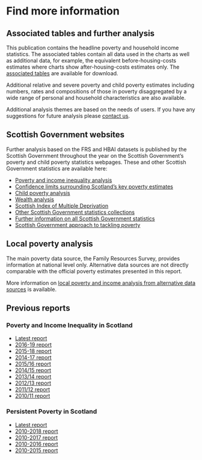 # Find more information

## Associated tables and further analysis

This publication contains the headline poverty and household income statistics. The associated tables contain all data used in the charts as well as additional data, for example, the equivalent before-housing-costs estimates where charts show after-housing-costs estimates only. The [associated tables](download.html) are available for download.

Additional relative and severe poverty and child poverty estimates including numbers, rates and compositions of those in poverty disaggregated by a wide range of personal and household characteristics are also available.

Additional analysis themes are based on the needs of users. If you have any suggestions for future analysis please [contact us](#contact).

## Scottish Government websites

Further analysis based on the FRS and HBAI datasets is published by the Scottish Government throughout the year on the Scottish Government's poverty and child poverty statistics webpages. These and other Scottish Government  statistics are available here:

- [Poverty and income inequality analysis](www.gov.scot/collections/poverty-and-income-inequality-statistics/)
- [Confidence limits surrounding Scotland's key poverty estimates](www.gov.scot/publications/poverty-in-scotland-methodology/pages/measurement-uncertainty/)
- [Child poverty analysis](www.gov.scot/collections/child-poverty-statistics/)
- [Wealth analysis](www.gov.scot/collections/wealth-statistics/)
- [Scottish Index of Multiple Deprivation](www.gov.scot/simd)
- [Other Scottish Government statistics collections](www.gov.scot/collections/scottish-government-statistics/)
- [Further information on all Scottish Government statistics](www.gov.scot/topics/statistics/)
- [Scottish Government approach to tackling poverty](www.gov.scot/policies/poverty-and-social-justice/)

## Local poverty analysis

The main poverty data source, the Family Resources Survey, provides information at national level only. Alternative data sources are not directly comparable with the official poverty estimates presented in this report.

More information on [local poverty and income analysis from alternative data sources](https://www.gov.scot/collections/poverty-and-income-inequality-statistics/#localstatistics) is available.

## Previous reports

### Poverty and Income Inequality in Scotland

- [Latest report](./)
- [2016-19 report](www.gov.scot/publications/poverty-income-inequality-scotland-2016-19/)
- [2015-18 report](www.gov.scot/publications/poverty-income-inequality-scotland-2015-18/)
- [2014-17 report](www.gov.scot/publications/poverty-income-inequality-scotland-2014-17/)
- [2015/16 report](www.gov.scot/publications/poverty-income-inequality-scotland-2015-16/)
- [2014/15 report](www.gov.scot/publications/poverty-income-inequality-scotland-2014-15/)
- [2013/14 report](www.gov.scot/publications/poverty-income-inequality-scotland-2013-14/)
- [2012/13 report](www.gov.scot/publications/poverty-income-inequality-scotland-2012-13/)
- [2011/12 report](www.gov.scot/publications/poverty-income-inequality-scotland-2011-12/)
- [2010/11 report](www.gov.scot/publications/poverty-income-inequality-scotland-2010-11/)

### Persistent Poverty in Scotland

- [Latest report](persistent.html)
- [2010-2018 report](www.gov.scot/publications/persistent-poverty-scotland-2010-2018/)
- [2010-2017 report](www.gov.scot/publications/persistent-poverty-scotland-2010-2017/)
- [2010-2016 report](www.gov.scot/publications/persistent-poverty-scotland-2010-2016/)
- [2010-2015 report](www.gov.scot/publications/persistent-poverty-scotland-2010-2015/)
